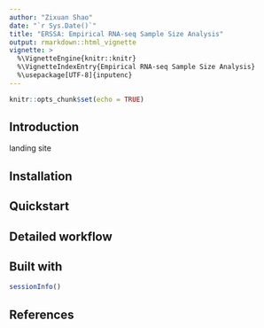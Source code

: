 ```yaml
---
author: "Zixuan Shao"
date: "`r Sys.Date()`"
title: "ERSSA: Empirical RNA-seq Sample Size Analysis"
output: rmarkdown::html_vignette
vignette: >
  %\VignetteEngine{knitr::knitr}
  %\VignetteIndexEntry{Empirical RNA-seq Sample Size Analysis}
  %\usepackage[UTF-8]{inputenc}
---
```



```r
knitr::opts_chunk$set(echo = TRUE)
```

## Introduction

landing site


## Installation


## Quickstart


## Detailed workflow


## Built with
```r
sessionInfo()
```


## References




